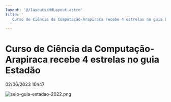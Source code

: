 ```yaml
---
layout: '@/layouts/MdLayout.astro'
title: '
   Curso de Ciência da Computação-Arapiraca recebe 4 estrelas no guia Estadão — Campus Arapiraca
  '
---
```






Curso de Ciência da Computação-Arapiraca recebe 4 estrelas no guia Estadão
==========================================================================







  


 02/06/2023 10h47
 


<a class="whatsapp" href="whatsapp://send?text=https://arapiraca.ufal.br/graduacao/ciencia-da-computacao/institucional/informes/curso-de-ciencia-da-computacao-em-arapiraca-recebe-4-estrela-no-guia-estadao Curso de Ciência da Computação-Arapiraca recebe 4 estrelas no guia Estadão" target="_blank">
 <i aria-hidden="true" class="fa fa-brands fa-whatsapp">
 </i>
</a>

<a class="facebook" href="http://www.facebook.com/sharer.php?u=https://arapiraca.ufal.br/graduacao/ciencia-da-computacao/institucional/informes/curso-de-ciencia-da-computacao-em-arapiraca-recebe-4-estrela-no-guia-estadao" target="_blank">
 <i aria-hidden="true" class="fa fa-brands fa-facebook">
 </i>
</a>

<a class="twitter" href="https://twitter.com/share?url=https://arapiraca.ufal.br/graduacao/ciencia-da-computacao/institucional/informes/curso-de-ciencia-da-computacao-em-arapiraca-recebe-4-estrela-no-guia-estadao&amp;text=Curso de Ciência da Computação-Arapiraca recebe 4 estrelas no guia Estadão&amp;hashtags=ufaloficial" target="_blank">
 <i aria-hidden="true" class="fa fa-brands fa-twitter">
 </i>
</a>

<a class="linkedin" href="https://www.linkedin.com/cws/share?url=https://arapiraca.ufal.br/graduacao/ciencia-da-computacao/institucional/informes/curso-de-ciencia-da-computacao-em-arapiraca-recebe-4-estrela-no-guia-estadao" target="_blank">
 <i aria-hidden="true" class="fa fa-brands fa-linkedin">
 </i>
</a>






![selo-guia-estadao-2022.png](https://arapiraca.ufal.br/graduacao/ciencia-da-computacao/documentos/imagens/selo-guia-estadao-2022.png/@@images/f17e4d0f-8f8a-4529-9cba-1ff0d40be558.png "selo-guia-estadao-2022.png")

















